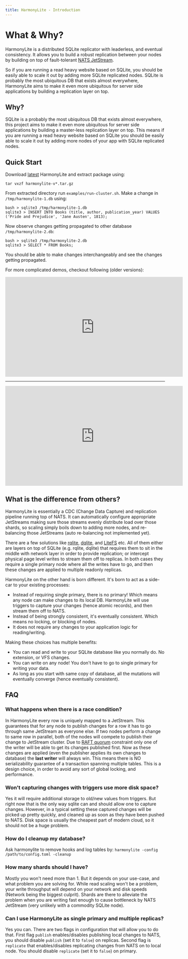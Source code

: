```yaml
---
title: HarmonyLite - Introduction
---
```


# What & Why?

HarmonyLite is a distributed SQLite replicator with leaderless, and eventual consistency. It allows you to build a robust replication
between your nodes by building on top of fault-tolerant [NATS JetStream](https://nats.io/).

So if you are running a read heavy website based on SQLite, you should be easily able to scale it out by adding more SQLite replicated nodes.
SQLite is probably the most ubiquitous DB that exists almost everywhere, HarmonyLite aims to make it even more ubiquitous for server
side applications by building a replication layer on top.

## Why?

SQLite is a probably the most ubiquitous DB that exists almost everywhere, this project aims to make it even more ubiquitous for server
side applications by building a master-less replication layer on top. This means if you are running a read heavy website based on SQLite
you should be easily able to scale it out by adding more nodes of your app with SQLite replicated nodes.

## Quick Start

Download [latest](https://github.com/wongfei2009/harmonylite/releases/latest) HarmonyLite and extract package using:

```
tar vxzf harmonylite-v*.tar.gz
```

From extracted directory run `examples/run-cluster.sh`. Make a change in `/tmp/harmonylite-1.db` using:

```
bash > sqlite3 /tmp/harmonylite-1.db
sqlite3 > INSERT INTO Books (title, author, publication_year) VALUES ('Pride and Prejudice', 'Jane Austen', 1813);
```

Now observe changes getting propagated to other database `/tmp/harmonylite-2.db`:

```
bash > sqlite3 /tmp/harmonylite-2.db
sqlite3 > SELECT * FROM Books;
```

You should be able to make changes interchangeably and see the changes getting propagated.

For more complicated demos, checkout following (older versions):

<center>
    <iframe width="560" height="315" src="https://www.youtube.com/embed/GQ5x8pc9vuI" title="YouTube video player" frameborder="0" allow="accelerometer; autoplay; clipboard-write; encrypted-media; gyroscope; picture-in-picture" allowFullScreen></iframe>
    <hr />
    <iframe width="560" height="315" src="https://www.youtube.com/embed/QqZl61bJ9BA" title="YouTube video player" frameborder="0" allow="accelerometer; autoplay; clipboard-write; encrypted-media; gyroscope; picture-in-picture" allowFullScreen></iframe>
</center>

## What is the difference from others?

HarmonyLite is essentially a CDC (Change Data Capture) and replication pipeline running top of NATS. It can automatically configure appropriate
JetStreams making sure those streams evenly distribute load over those shards, so scaling simply boils down to adding more nodes, and
re-balancing those JetStreams (auto re-balancing not implemented yet).

There are a few solutions like [rqlite](https://github.com/rqlite/rqlite), [dqlite](https://dqlite.io/), and
[LiteFS](https://github.com/superfly/litefs) etc. All of them either are layers on top of SQLite (e.g.
rqlite, dqlite) that requires them to sit in the middle with network layer in order to provide
replication; or intercept physical page level writes to stream them off to replicas. In both
cases they require a single primary node where all the writes have to go, and then these
changes are applied to multiple readonly replicas.

HarmonyLite on the other hand is born different. It's born to act as a side-car to your existing processes:
 - Instead of requiring single primary, there is no primary! Which means any node can make changes to its local DB.
   HarmonyLite will use triggers to capture your changes (hence atomic records), and then stream them off to NATS.
 - Instead of being strongly consistent, it's eventually consistent. Which means no locking, or blocking of nodes.
 - It does not require any changes to your application logic for reading/writing.

Making these choices has multiple benefits:

- You can read and write to your SQLite database like you normally do. No extension, or VFS changes.
- You can write on any node! You don't have to go to single primary for writing your data.
- As long as you start with same copy of database, all the mutations will eventually converge
  (hence eventually consistent).

## FAQ

### What happens when there is a race condition?

In HarmonyLite every row is uniquely mapped to a JetStream. This guarantees that for any node to publish changes for a row it
has to go through same JetStream as everyone else. If two nodes perform a change to same row in parallel, both of the
nodes will compete to publish their change to JetStream cluster. Due to
[RAFT quorum](https://docs.nats.io/running-a-nats-service/configuration/clustering/jetstream_clustering#raft)
constraint only one of the writer will be able to get its changes published first. Now as these changes are applied
(even the publisher applies its own changes to database) the **last writer** will always win. This means there is
NO serializability guarantee of a transaction spanning multiple tables. This is a design choice, in order to avoid
any sort of global locking, and performance.

### Won't capturing changes with triggers use more disk space?

Yes it will require additional storage to old/new values from triggers. But right now that is the only way
sqlite can and should allow one to capture changes. However, in a typical setting these captured
changes will be picked up pretty quickly, and cleaned up as soon as they have been pushed to NATS.
Disk space is usually the cheapest part of modern cloud, so it should not be a huge problem.

### How do I cleanup my database?

Ask harmonylite to remove hooks and log tables by:
`harmonylite -config /path/to/config.toml -cleanup`

### How many shards should I have?

Mostly you won't need more than 1. But it depends on your use-case, and what problem you are solving for. While read
scaling won't be a problem, your write throughput will depend on your network and disk speeds (Network being
the biggest culprit). Shards are there to alleviate the problem when you are writing fast enough to cause
bottleneck by NATS JetStream (very unlikely with a commodity SQLite node).

### Can I use HarmonyLite as single primary and multiple replicas?

Yes you can. There are two flags in configuration that will allow you to do that. First flag `publish`
enables/disables publishing local changes to NATS, you should disable `publish` (set it to `false`)
on replicas. Second flag is `replicate` that enables/disables replicating changes from NATS on to
local node. You should disable `replicate` (set it to `false`) on primary.
